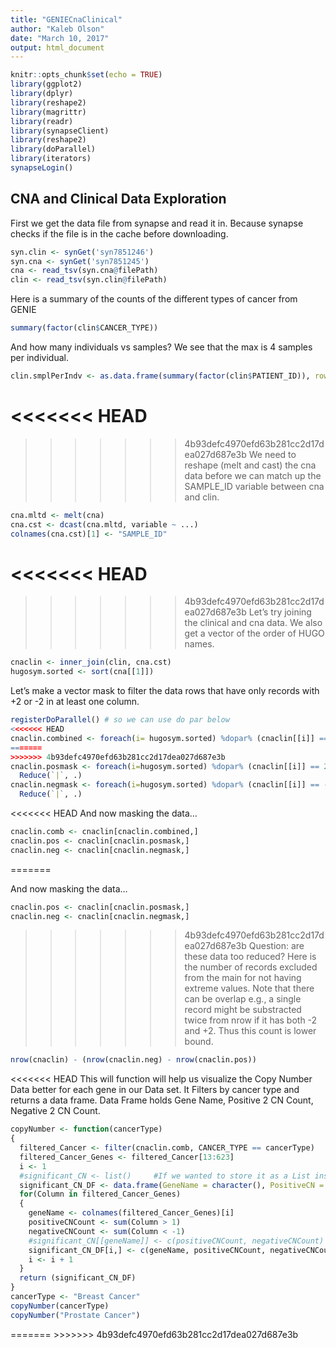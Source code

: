```yaml
---
title: "GENIECnaClinical"
author: "Kaleb Olson"
date: "March 10, 2017"
output: html_document
---
```


```r
knitr::opts_chunk$set(echo = TRUE)
library(ggplot2)
library(dplyr)
library(reshape2)
library(magrittr)
library(readr)
library(synapseClient)
library(reshape2)
library(doParallel)
library(iterators)
synapseLogin()
```

## CNA and Clinical Data Exploration

First we get the data file from synapse and read it in. Because synapse checks if the file is in the cache before downloading.
```r
syn.clin <- synGet('syn7851246')
syn.cna <- synGet('syn7851245')
cna <- read_tsv(syn.cna@filePath)
clin <- read_tsv(syn.clin@filePath)
```
Here is a summary of the counts of the different types of cancer from GENIE

```r
summary(factor(clin$CANCER_TYPE))
```
And how many individuals vs samples? We see that the max is 4 samples per individual.
```r
clin.smplPerIndv <- as.data.frame(summary(factor(clin$PATIENT_ID)), row.names = NULL)
```
<<<<<<< HEAD
=======

>>>>>>> 4b93defc4970efd63b281cc2d17dea027d687e3b
We need to reshape (melt and cast) the cna data before we can match up the SAMPLE_ID variable between cna and clin.
```r
cna.mltd <- melt(cna)
cna.cst <- dcast(cna.mltd, variable ~ ...)
colnames(cna.cst)[1] <- "SAMPLE_ID"
```
<<<<<<< HEAD
=======

>>>>>>> 4b93defc4970efd63b281cc2d17dea027d687e3b
Let's try joining the clinical and cna data. We also get a vector of the order of HUGO names.
```r
cnaclin <- inner_join(clin, cna.cst)
hugosym.sorted <- sort(cna[[1]])
```
Let's make a vector mask to filter the data rows that have only records with +2 or -2 in at least one column.
```r
registerDoParallel() # so we can use do par below
<<<<<<< HEAD
cnaclin.combined <- foreach(i= hugosym.sorted) %dopar% (cnaclin[[i]] == 2 | cnaclin[[i]] == -2) %>% Reduce(`|`, .)
=======
>>>>>>> 4b93defc4970efd63b281cc2d17dea027d687e3b
cnaclin.posmask <- foreach(i=hugosym.sorted) %dopar% (cnaclin[[i]] == 2) %>% 
  Reduce(`|`, .)
cnaclin.negmask <- foreach(i=hugosym.sorted) %dopar% (cnaclin[[i]] == -2) %>%
  Reduce(`|`, .)
```
<<<<<<< HEAD
And now masking the data...
```r
cnaclin.comb <- cnaclin[cnaclin.combined,]
cnaclin.pos <- cnaclin[cnaclin.posmask,]
cnaclin.neg <- cnaclin[cnaclin.negmask,]
```
=======

And now masking the data...
```r
cnaclin.pos <- cnaclin[cnaclin.posmask,]
cnaclin.neg <- cnaclin[cnaclin.negmask,]
```

>>>>>>> 4b93defc4970efd63b281cc2d17dea027d687e3b
Question: are these data too reduced? Here is the number of records excluded from the main for not having extreme values. Note that there can be overlap e.g., a single record might be substracted twice from nrow if it has both -2 and +2. Thus this count is lower bound.
```r
nrow(cnaclin) - (nrow(cnaclin.neg) - nrow(cnaclin.pos))
```
<<<<<<< HEAD
This will function will help us visualize the Copy Number Data better for each gene in our Data set.  It Filters by cancer type and returns a data frame.  Data Frame holds Gene Name, Positive 2 CN Count, Negative 2 CN Count.

```r
copyNumber <- function(cancerType)
{
  filtered_Cancer <- filter(cnaclin.comb, CANCER_TYPE == cancerType)
  filtered_Cancer_Genes <- filtered_Cancer[13:623]
  i <- 1
  #significant_CN <- list()     #If we wanted to store it as a List instead
  significant_CN_DF <- data.frame(GeneName = character(), PositiveCN = double(), NegativeCN = double(),    stringsAsFactors=FALSE)
  for(Column in filtered_Cancer_Genes)
  {
    geneName <- colnames(filtered_Cancer_Genes)[i]
    positiveCNCount <- sum(Column > 1)
    negativeCNCount <- sum(Column < -1)
    #significant_CN[[geneName]] <- c(positiveCNCount, negativeCNCount)
    significant_CN_DF[i,] <- c(geneName, positiveCNCount, negativeCNCount)
    i <- i + 1
  }  
  return (significant_CN_DF)
}
cancerType <- "Breast Cancer"
copyNumber(cancerType)
copyNumber("Prostate Cancer")
```



=======
>>>>>>> 4b93defc4970efd63b281cc2d17dea027d687e3b




